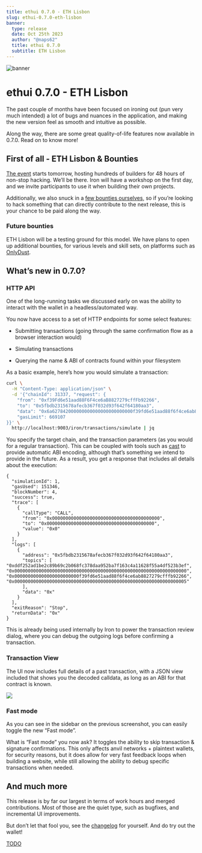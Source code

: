 ```yaml
---
title: ethui 0.7.0 - ETH Lisbon
slug: ethui-0.7.0-eth-lisbon
banner:
  type: release
  date: Oct 25th 2023
  author: "@naps62"
  title: ethui 0.7.0
  subtitle: ETH Lisbon
---
```


![banner](./banner.png)

# ethui 0.7.0 - ETH Lisbon

The past couple of months have been focused on ironing out (pun very much intended) a lot of bugs and nuances in the application, and making the new version feel as smooth and intuitive as possible.

Along the way, there are some great quality-of-life features now available in 0.7.0. Read on to know more!

<Embed url="https://github.com/iron-wallet/iron/releases/tag/v0.7.0" />

## First of all - ETH Lisbon & Bounties

[The event](https://ethlisbon.org/) starts tomorrow, hosting hundreds of builders for 48 hours of non-stop hacking. We’ll be there. Iron will have a workshop on the first day, and we invite participants to use it when building their own projects.

Additionally, we also snuck in a [few bounties ourselves,](https://ethlisbon.iron-wallet.xyz) so if you’re looking to hack something that can directly contribute to the next release, this is your chance to be paid along the way.

### Future bounties

ETH Lisbon will be a testing ground for this model. We have plans to open up additional bounties, for various levels and skill sets, on platforms such as [OnlyDust](https://www.onlydust.xyz/).

## What’s new in 0.7.0?

### HTTP API

One of the long-running tasks we discussed early on was the ability to interact with the wallet in a headless/automated way.

You now have access to a set of HTTP endpoints for some select features:

* Submitting transactions (going through the same confirmation flow as a browser interaction would)

* Simulating transactions

* Querying the name & ABI of contracts found within your filesystem

As a basic example, here’s how you would simulate a transaction:

```bash
curl \
  -H "Content-Type: application/json" \
  -d '{"chainId": 31337, "request": {
    "from": "0xf39Fd6e51aad88F6F4ce6aB8827279cffFb92266",
    "to": "0x5fbdb2315678afecb367f032d93f642f64180aa3",
    "data": "0x6a627842000000000000000000000000f39fd6e51aad88f6f4ce6ab8827279cfffb92266",
    "gasLimit": 669107
}}' \
  http://localhost:9003/iron/transactions/simulate | jq
```

You specify the target chain, and the transaction parameters (as you would for a regular transaction). This can be coupled with tools such as [cast](https://book.getfoundry.sh/cast/) to provide automatic ABI encoding, although that’s something we intend to provide in the future. As a result, you get a response that includes all details about the execution:

```
{
  "simulationId": 1,
  "gasUsed": 151346,
  "blockNumber": 4,
  "success": true,
  "trace": [
    {
      "callType": "CALL",
      "from": "0x0000000000000000000000000000000000000000",
      "to": "0x0000000000000000000000000000000000000000",
      "value": "0x0"
    }
  ],
  "logs": [
    {
      "address": "0x5fbdb2315678afecb367f032d93f642f64180aa3",
      "topics": [
"0xddf252ad1be2c89b69c2b068fc378daa952ba7f163c4a11628f55a4df523b3ef",
"0x0000000000000000000000000000000000000000000000000000000000000000",
"0x000000000000000000000000f39fd6e51aad88f6f4ce6ab8827279cfffb92266",
"0x0000000000000000000000000000000000000000000000000000000000000005"
      ],
      "data": "0x"
    }
  ],
  "exitReason": "Stop",
  "returnData": "0x"
}
```

This is already being used internally by Iron to power the transaction review dialog, where you can debug the outgoing logs before confirming a transaction.

### Transaction View

The UI now includes full details of a past transaction, with a JSON view included that shows you the decoded calldata, as long as an ABI for that contract is known.

![](./tx-view.png)

### Fast mode

As you can see in the sidebar on the previous screenshot, you can easily toggle the new “Fast mode”.

What is “Fast mode” you now ask? It toggles the ability to skip transaction & signature confirmations. This only affects anvil networks + plaintext wallets, for security reasons, but it does allow for very fast feedback loops when building a website, while still allowing the ability to debug specific transactions when needed.

## And much more

This release is by far our largest in terms of work hours and merged contributions. Most of those are the quiet type, such as bugfixes, and incremental UI improvements.

But don’t let that fool you, see the [changelog](https://github.com/iron-wallet/iron/releases) for yourself. And do try out the wallet!

[TODO](http://github.com/iron-wallet/iron)
